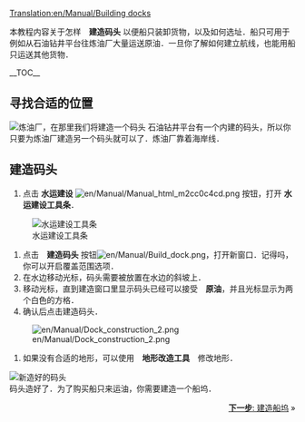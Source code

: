 [[Translation:en/Manual/Building docks]]
{{zh/Manual/Tutorial/教程}}

本教程内容关于怎样　'''建造码头''' 以便船只装卸货物，以及如何选址．船只可用于例如从石油钻井平台往炼油厂大量运送原油．一旦你了解如何建立航线，也能用船只运送其他货物．

__TOC__


==寻找合适的位置==
[[File:en/Manual/Dock construction 1.png|left|frame|炼油厂，在那里我们将建造一个码头]]
石油钻井平台有一个内建的码头，所以你只要为炼油厂建造另一个码头就可以了．炼油厂靠着海岸线．
<div style="clear:left"></div>

==建造码头==
# 点击 '''水运建设''' [[File:en/Manual/Manual html m2cc0c4cd.png]] 按钮，打开 '''水运建设工具条'''．<br/>
[[File:en/Manual/Dock toolbar.png|frame|none|水运建设工具条]]
# 点击　'''建造码头''' 按钮[[File:en/Manual/Build dock.png]]，打开新窗口．记得吗，你可以开启覆盖范围选项．
#在水边移动光标，码头需要被放置在水边的斜坡上．
#移动光标，直到建造窗口里显示码头已经可以接受　'''原油'''，并且光标显示为两个白色的方格．
#确认后点击建造码头．<br/>
[[File:en/Manual/Dock construction 2.png|frame|none]]
#如果没有合适的地形，可以使用　'''地形改造工具'''　修改地形．<br/>
[[File:en/Manual/Dock construction 3.png|frame|none|新造好的码头]]<br/>
码头造好了．为了购买船只来运油，你需要建造一个船坞．

<span style="float: right">[[zh/Manual/教程/建造船坞|'''下一步''': 建造船坞]] &raquo;</span>